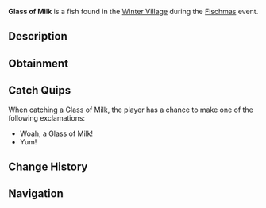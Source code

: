 {{FishInfobox
|image          = Glass of Milk.png
|rarity         = Limited
|event          = Fischmas
|sea            = First Sea
|location       = [[Fischmas]]
|sublocation    = 
|sources        = Basic Present, Fishing Rod, Unique Present
|radar_location = 
|xp             = 9
|weather        = 
|time           = 
|season         = 
|bait           = Peppermint Worm
|base_weight    = 0.6
|base_value     = 20
|weight_range   = 0.5
|base_chance    = 90
|base_resil     = 100
}}
'''Glass of Milk''' is a {{Rarity|Limited}} fish found in the [[Winter Village]] during the [[Fischmas]] event.

== Description ==
{{Description|A delicious glass of milk, favored by Santa Claus. Goes well together with a cookie.|Bestiary Entry}}

== Obtainment ==
{{Description|Only can be caught during Fischmas24.|Bestiary Hint}}
{{Fish Availability|
Fischmas/Winter Village
|top_rods      = 
Free Spirit Rod\311584.03\246100.29;
Leviathan's Fang Rod\305453.76\201464.08;
Azure Of Lagoon\304378.07\276872.12;
Trident Rod\298221.31\195980.23;
No-Life Rod\287675.65\283120.49;
Fast Rod\286250\286250;
Seraphic Rod\282005.93\282005.93;
Tempest Rod\272069.14\272069.14;
Rapid Rod\267720\267720;
Carrot Rod\268085.31\263925;
Challenger's Rod\273262.9\258123.57;
Blazebringer Rod\273052.34\256593.75;
Astralhook Rod\272238.7\0;
Zeus Rod\268361.51\240692.41;
Verdant Shear Rod\267641.15\241312.5;
Ethereal Prism Rod\266352.61\62942.41;
Rod Of The Depths\264968.98\234598.7;
Rod Of The Forgotten Fang\264570.73\257511.07;
Depthseeker Rod\260740.63\220161.28;
Avalanche Rod\259448.02\197942.65;
Rod Of The Exalted One\258300.45\198156.37;
Volcanic Rod\257892.61\182811.48;
Training Rod\255000\255000;
Steady Rod\141869.17\101745.14
|recommended   = Trident Rod
}}

== Catch Quips ==
When catching a Glass of Milk, the player has a chance to make one of the following exclamations:
* Woah, a Glass of Milk!
* Yum!

== Change History ==
{{Change History|{{subst:Current Version}}}}

== Navigation ==
{{Fish Navbox|Fischmas}}
